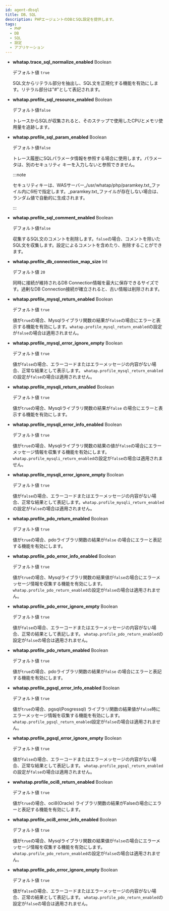 ```yaml
---
id: agent-dbsql
title: DB、SQL
description: PHPエージェントのDBとSQL設定を提供します。
tags:
  - PHP
  - DB
  - SQL
  - 設定
  - アプリケーション
---
```


- **whatap.trace_sql_normalize_enabled** <span class='type'>Boolean</span>

  デフォルト値 `true`

  SQL文からリテラル部分を抽出し、SQL文を正規化する機能を有効にします。リテラル部分は"#"として表記されます。

- **whatap.profile_sql_resource_enabled** <span class='type'>Boolean</span>

  デフォルト値`false`

  トレースからSQLが収集されると、そのステップで使用したCPUとメモリ使用量を追跡します。

- **whatap.profile_sql_param_enabled** <span class='type'>Boolean</span><ScrollToLink anchor='profile-sql-param' />

  デフォルト値`false`

  トレース履歴にSQLパラメータ情報を参照する場合に使用します。パラメータは、別のセキュリティ キーを入力しないと参照できません。

  :::note

  セキュリティキーは、WASサーバー_/usr/whatap/php/paramkey.txt_ファイル内に6桁で指定します。_paramkey.txt_ファイルが存在しない場合は、ランダム値で自動的に生成されます。

  :::

- **whatap.profile_sql_comment_enabled** <span class='type'>Boolean</span>

  デフォルト値`false`

  収集するSQL文のコメントを削除します。`false`の場合、コメントを除いたSQL文を収集します。設定によるコメントを含めたり、削除することができます。

- **whatap.profile_db_connection_map_size** <span class='type'>Int</span>

  デフォルト値 `20`

  同時に接続が維持されるDB Connection情報を最大に保存できるサイズです。過剰なDB Connection接続が確立されると、古い情報は削除されます。


<Phprestartapply />

- **whatap.profile_mysql_return_enabled** <span class='type'>Boolean</span>

  デフォルト値 `true`

  値が`true`の場合、Mysqlライブラリ関数の結果が`false`の場合にエラーと表示する機能を有効にします。`whatap.profile_mysql_return_enabled`の設定が`false`の場合は適用されません。

- **whatap.profile_mysql_error_ignore_empty** <span class='type'>Boolean</span>

  デフォルト値 `true`

  値が`false`の場合、エラーコードまたはエラーメッセージの内容がない場合、正常な結果として表示します。 `whatap.profile_mysql_return_enabled`の設定が`false`の場合は適用されません。

- **whatap.profile_mysqli_return_enabled** <span class='type'>Boolean</span>

  デフォルト値 `true`

  値が`true`の場合、Mysqliライブラリ関数の結果が`false` の場合にエラーと表示する機能を有効にします。

- **whatap.profile_mysqli_error_info_enabled** <span class='type'>Boolean</span>

  デフォルト値 `true`

  値が`true`の場合、Mysqliライブラリ関数の結果の値が`false`の場合にエラーメッセージ情報を収集する機能を有効にします。`whatap.profile_mysqli_return_enabled`の設定が`false`の場合は適用されません。

- **whatap.profile_mysqli_error_ignore_empty** <span class='type'>Boolean</span>

  デフォルト値 `true`

  値が`false`の場合、エラーコードまたはエラーメッセージの内容がない場合、正常な結果として表記します。`whatap.profile_mysqli_return_enabled`の設定が`false`の場合は適用されません。

- **whatap.profile_pdo_return_enabled** <span class='type'>Boolean</span>

  デフォルト値 `true`

  値が`true`の場合、pdoライブラリ関数の結果が`false` の場合にエラーと表記する機能を有効にします。

- **whatap.profile_pdo_error_info_enabled** <span class='type'>Boolean</span>

  デフォルト値 `true`

  値が`true`の場合、Mysqlライブラリ関数の結果値が`false`の場合にエラーメッセージ情報を収集する機能を有効にします。`whatap.profile_pdo_return_enabled`の設定が`false`の場合は適用されません。

- **whatap.profile_pdo_error_ignore_empty** <span class='type'>Boolean</span>

  デフォルト値 `true`

  値が`false`の場合、エラーコードまたはエラーメッセージの内容がない場合、正常の結果として表記します。 `whatap.profile_pdo_return_enabled`の設定が`false`の場合は適用されません。

- **whatap.profile_pdo_return_enabled** <span class='type'>Boolean</span>

  デフォルト値 `true`

  値が`true`の場合、pdoライブラリ関数の結果が`false` の場合にエラーと表記する機能を有効にします。

- **whatap.profile_pgsql_error_info_enabled** <span class='type'>Boolean</span>

  デフォルト値 `true`

  値が`true`の場合、pgsql(Posgressql) ライブラリ関数の結果値が`false`時にエラーメッセージ情報を収集する機能を有効にします。`whatap.profile_pgsql_return_enabled`設定が`false`の場合は適用されません。

- **whatap.profile_pgsql_error_ignore_empty** <span class='type'>Boolean</span>

  デフォルト値 `true`

  値が`false`の場合、エラーコードまたはエラーメッセージの内容がない場合、正常な結果として表記します。 `whatap.profile_pgsql_return_enabled`の設定が`false`の場合は適用されません。

- **wwhatap.profile_oci8_return_enabled** <span class='type'>Boolean</span>

  デフォルト値 `true`

  値が`true`の場合、oci8(Oracle) ライブラリ関数の結果がFalseの場合にエラーと表記する機能を有効にします。

- **whatap.profile_oci8_error_info_enabled** <span class='type'>Boolean</span>

  デフォルト値 `true`

  値が`true`の場合、Mysqlライブラリ関数の結果値が`false`の場合にエラーメッセージ情報を収集する機能を有効にします。`whatap.profile_pdo_return_enabled`の設定が`false`の場合は適用されません。

- **whatap.profile_pdo_error_ignore_empty** <span class='type'>Boolean</span>

  デフォルト値 `true`

  値が`false`の場合、エラーコードまたはエラーメッセージの内容がない場合、正常の結果として表記します。 `whatap.profile_pdo_return_enabled`の設定が`false`の場合は適用されません。
